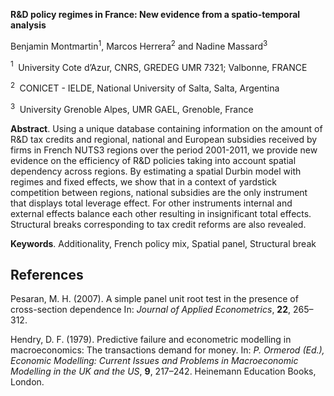 <span>**R&D policy regimes in France: New evidence from a
spatio-temporal analysis**</span>

Benjamin Montmartin$^1$, Marcos Herrera$^2$ and Nadine Massard$^3$

$^1 \;$ University Cote d’Azur, CNRS, GREDEG UMR 7321; Valbonne, FRANCE

$^2 \;$ CONICET - IELDE, National University of Salta, Salta, Argentina

$^3 \;$ University Grenoble Alpes, UMR GAEL, Grenoble, France

<span>**Abstract**</span>. Using a unique database containing
information on the amount of R&D tax credits and regional, national and
European subsidies received by firms in French NUTS3 regions over the
period 2001-2011, we provide new evidence on the efficiency of R&D
policies taking into account spatial dependency across regions. By
estimating a spatial Durbin model with regimes and fixed effects, we
show that in a context of yardstick competition between regions,
national subsidies are the only instrument that displays total leverage
effect. For other instruments internal and external effects balance each
other resulting in insignificant total effects. Structural breaks
corresponding to tax credit reforms are also revealed.

<span>**Keywords**</span>. Additionality, French policy mix, Spatial
panel, Structural break

References {#references .unnumbered}
----------

Pesaran, M. H. (2007). A simple panel unit root test in the presence of
cross-section dependence In: *Journal of Applied Econometrics*, **22**,
265–312.

Hendry, D. F. (1979). Predictive failure and econometric modelling in
macroeconomics: The transactions demand for money. In: *P. Ormerod
(Ed.), Economic Modelling: Current Issues and Problems in Macroeconomic
Modelling in the UK and the US*, **9**, 217–242. Heinemann Education
Books, London.
